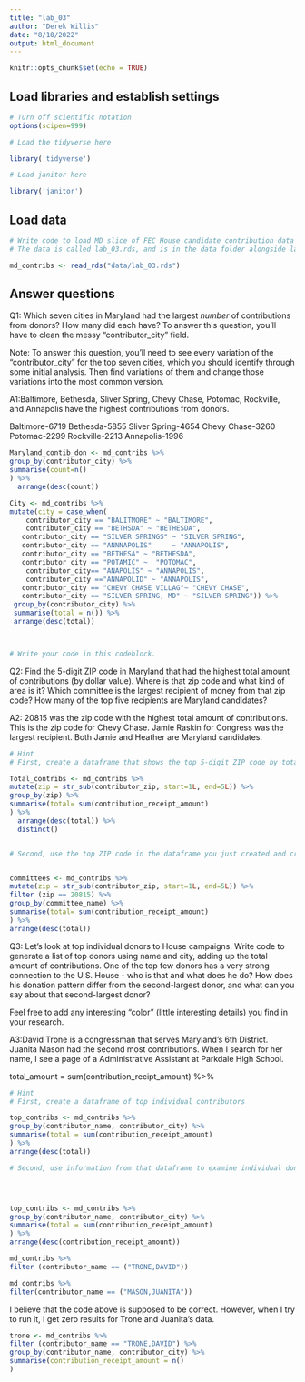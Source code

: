 ```yaml
---
title: "lab_03"
author: "Derek Willis"
date: "8/10/2022"
output: html_document
---
```


```r
knitr::opts_chunk$set(echo = TRUE)
```

## Load libraries and establish settings
```r
# Turn off scientific notation
options(scipen=999)

# Load the tidyverse here

library('tidyverse')

# Load janitor here

library('janitor')

```

## Load data
```r
# Write code to load MD slice of FEC House candidate contribution data and call it md_contribs.
# The data is called lab_03.rds, and is in the data folder alongside lab_03.Rmd (this data notebook)

md_contribs <- read_rds("data/lab_03.rds")

```

## Answer questions

Q1: Which seven cities in Maryland had the largest _number_ of contributions from donors? How many did each have? To answer this question, you'll have to clean the messy "contributor_city" field.

Note: To answer this question, you'll need to see every variation of the "contributor_city" for the top seven cities, which you should identify through some initial analysis. Then find variations of them and change those variations into the most common version.

A1:Baltimore, Bethesda, Sliver Spring, Chevy Chase, Potomac, Rockville, and Annapolis have the highest contributions from donors.

Baltimore-6719
Bethesda-5855
Sliver Spring-4654
Chevy Chase-3260
Potomac-2299
Rockville-2213
Annapolis-1996

```r
Maryland_contib_don <- md_contribs %>% 
group_by(contributor_city) %>% 
summarise(count=n()
) %>%
  arrange(desc(count))

City <- md_contribs %>% 
mutate(city = case_when(
    contributor_city == "BALITMORE" ~ "BALTIMORE",
    contributor_city == "BETHSDA" ~ "BETHESDA",
   contributor_city == "SILVER SPRINGS" ~ "SILVER SPRING",
   contributor_city == "ANNNAPOLIS"     ~ "ANNAPOLIS",
   contributor_city == "BETHESA" ~ "BETHESDA",
   contributor_city == "POTAMIC" ~  "POTOMAC",
    contributor_city== "ANAPOLIS" ~ "ANNAPOLIS",
    contributor_city =="ANNAPOLID" ~ "ANNAPOLIS",
   contributor_city == "CHEVY CHASE VILLAG"~ "CHEVY CHASE",
   contributor_city == "SILVER SPRING, MD" ~ "SILVER SPRING")) %>% 
 group_by(contributor_city) %>% 
 summarise(total = n()) %>% 
 arrange(desc(total))



# Write your code in this codeblock.

```

Q2: Find the 5-digit ZIP code in Maryland that had the highest total amount of contributions (by dollar value). Where is that zip code and what kind of area is it? Which committee is the largest recipient of money from that zip code? How many of the top five recipients are Maryland candidates?

A2: 20815 was the zip code with the highest total amount of contributions. This is the zip code for Chevy Chase. Jamie Raskin for Congress was the largest recipient. Both Jamie and Heather are Maryland candidates. 

```r
# Hint
# First, create a dataframe that shows the top 5-digit ZIP code by total dollar amount

Total_contribs <- md_contribs %>% 
mutate(zip = str_sub(contributor_zip, start=1L, end=5L)) %>% 
group_by(zip) %>% 
summarise(total= sum(contribution_receipt_amount)
) %>%
  arrange(desc(total)) %>% 
  distinct()


# Second, use the top ZIP code in the dataframe you just created and create a new dataframe that shows the committee that got the most money from that ZIP code.



```

```r
committees <- md_contribs %>% 
mutate(zip = str_sub(contributor_zip, start=1L, end=5L)) %>% 
filter (zip == 20815) %>% 
group_by(committee_name) %>% 
summarise(total= sum(contribution_receipt_amount)
) %>% 
arrange(desc(total))
```

Q3: Let's look at top individual donors to House campaigns. Write code to generate a list of top donors using name and city, adding up the total amount of contributions. One of the top few donors has a very strong connection to the U.S. House - who is that and what does he do? How does his donation pattern differ from the second-largest donor, and what can you say about that second-largest donor?

Feel free to add any interesting "color" (little interesting details) you find in your research.  

A3:David Trone is a congressman that serves Maryland's 6th District. Juanita Mason had the second most contributions. When I search for her name, I see a page of a Administrative Assistant at Parkdale High School.   

total_amount = sum(contribution_recipt_amount) %>% 

```r

# Hint
# First, create a dataframe of top individual contributors

top_contribs <- md_contribs %>% 
group_by(contributor_name, contributor_city) %>% 
summarise(total = sum(contribution_receipt_amount)
) %>% 
arrange(desc(total))

# Second, use information from that dataframe to examine individual donations from the original md_contribs dataframe.





```

```r
top_contribs <- md_contribs %>% 
group_by(contributor_name, contributor_city) %>% 
summarise(total = sum(contribution_receipt_amount)
) %>% 
arrange(desc(contribution_receipt_amount))
`````

```r
md_contribs %>% 
filter (contributor_name == ("TRONE,DAVID"))
```

```r
md_contribs %>% 
filter(contributor_name == ("MASON,JUANITA"))
```

I believe that the code above is supposed to be correct. However, when I try to run it, I get zero results for Trone and Juanita's data.

```r
trone <- md_contribs %>%
filter (contributor_name == "TRONE,DAVID") %>%
group_by(contributor_name, contributor_city) %>%
summarise(contribution_receipt_amount = n()
)
```

